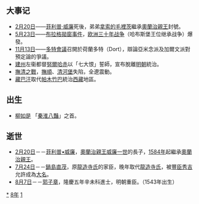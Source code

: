 {{yearTOC|1618|明'''[[万历|万历]]四十六年'''；后金'''[[天命_(努尔哈赤)|天命]]三年'''；越南莫朝'''[[乾统_(莫敬恭)|乾统]]二十六年'''，'''[[隆泰|隆泰]]元年'''，后黎朝'''[[弘定|弘定]]十九年'''；日本'''[[元和_(後水尾天皇)|元和]]四年'''}}

== 大事记 ==
*[[2月20日|2月20日]]——[[菲利普·威廉_(奧蘭治)|菲利普·威廉]]死後，弟弟[[拿索的毛裡茨|拿索的毛裡茨]]繼承[[荷蘭君主列表|奧蘭治親王]]封號。
*[[5月23日|5月23日]]——[[布拉格拋窗事件|布拉格拋窗事件]]，[[三十年战争|欧洲三十年战争]]（哈布斯堡王位继承战争）爆發。
*[[11月13日|11月13日]]——[[多特會議|多特會議]]召開於荷蘭多特（Dort），辯論亞米念派及加爾文派對預定論的爭議。
*[[建州|建州]]左衞都督[[努爾哈赤|努爾哈赤]]以「七大恨」誓師，宣布脫離[[明朝|明朝]]統治。
*[[撫清之戰|撫清之戰]]，[[撫順|撫順]]、[[清河堡|清河堡]]失陷，全遼震動。
*[[藏巴汗|藏巴汗]]取代[[帕木竹巴|帕木竹巴]]統治[[西藏|西藏]]地區。

== 出生 ==
* [[柳如是|柳如是]] 「[[秦淮八豔|秦淮八豔]]」之首。

== 逝世 ==
{{Wikisource year mention}}
*[[2月20日|2月20日]]－－[[菲利普·威廉_(奧蘭治)|菲利普•威廉]]，[[荷蘭君主列表|奧蘭治親王]][[威廉一世_(奧蘭治)|威廉一世]]的長子，[[1584年|1584年]]起繼承[[荷蘭君主列表|奧蘭治親王]]。
*[[7月24日|7月24日]]－－[[鍋島直茂|鍋島直茂]]，原[[龍造寺氏|龍造寺氏]]的家臣，晚年取代[[龍造寺氏|龍造寺氏]]，被[[豐臣秀吉|豐臣秀吉]]允許成為[[大名_(稱謂)|大名]]。
*[[8月7日|8月7日]]－－[[郭子章|郭子章]]，隆慶五年辛未科進士，明朝重臣。（1543年出生）


[[Category:1618年|*]]
[[Category:1610年代|8年]]
[[Category:17世纪各年|1]]